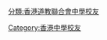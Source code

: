 {{Category more|香港道教聯合會青松中學}}  

[[Category:香港中學校友|Category:香港中學校友]]
[[分類:香港道教聯合會中學校友|分類:香港道教聯合會中學校友]]